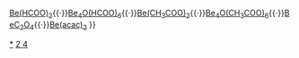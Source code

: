 {{周期表框架|[[铍化合物]]|鈹化合物
|H= {{le|一氢化铍|beryllium monohydride|BeH}}</br>[[氢化铍|BeH<sub>2</sub>]]
|Li=[[铍化锂|Li<sub>x</sub>Be<sub>y</sub>]]
|B=[[硼化铍|Be<sub>4</sub>B]]<BR>[[硼氢化铍|Be(BH<sub>4</sub>)<sub>2</sub>]]
|C=[[碳化铍|Be<sub>2</sub>C]]<BR>[[碳酸铍|BeCO<sub>3</sub>]]
|N=[[氮化铍|{{chem|Be|3|N|2}}]]</br>[[叠氮化铍|Be(N<sub>3</sub>)<sub>2</sub>]]<BR>[[硝酸铍|Be(NO<sub>3</sub>)<sub>2</sub>]]
|O=[[氧化铍|BeO]]<BR>[[氢氧化铍|Be(OH)<sub>2</sub>]]
|F=[[氟化铍|BeF<sub>2</sub>]]
|Na={{link-ru|氟铍酸钠|Тетрафторобериллат натрия|Na<sub>2</sub>BeF<sub>4</sub>}}
|Si=[[硅酸铍|BeSiO<sub>3</sub>]]<BR>[[氟硅酸铍|BeSiF<sub>6</sub>]]
|P=[[磷化铍|Be<sub>3</sub>P<sub>2</sub>]]<br />[[磷酸铍|Be<sub>3</sub>(PO<sub>4</sub>)<sub>2</sub>]]<BR>[[焦磷酸铍|Be<sub>2</sub>P<sub>2</sub>O<sub>7</sub>]]
|S=[[硫化铍|BeS]]<br />[[亚硫酸铍|BeSO<sub>3</sub>]]<br />[[硫酸铍|BeSO<sub>4</sub>]]
|Cl= [[氯化铍|BeCl<sub>2</sub>]]<br />[[氯酸铍|Be(ClO<sub>3</sub>)<sub>2</sub>]]<br />[[高氯酸铍|Be(ClO<sub>4</sub>)<sub>2</sub>]]
|Cr=[[亚铬酸铍|BeCr<sub>2</sub>O<sub>4</sub>]]<BR>[[铬酸铍|BeCrO<sub>4</sub>]]
|Mn=[[高锰酸铍|Be(MnO<sub>4</sub>)<sub>2</sub>]]
|Fe=[[铁氰酸铍|Be<sub>3</sub>[Fe(CN)<sub>6</sub>]<sub>2</sub>]]<br />[[亚铁氰酸铍|Be<sub>2</sub>[Fe(CN)<sub>6</sub>]]]
|Ge=[[锗酸铍|BeGeO<sub>3</sub>]]
|As=[[砷化铍|Be<sub>3</sub>As<sub>2</sub>]]<br />[[二砷化铍|BeAs<sub>2</sub>]]
|Se=[[硒化铍|BeSe]]<br />[[亚硒酸铍|BeSeO<sub>3</sub>]]<br />[[硒酸铍|BeSeO<sub>4</sub>]]
|Br=[[溴化铍|BeBr<sub>2</sub>]]
|Mo=[[钼酸铍|BeMoO<sub>4</sub>]]
|Sn=[[锡酸铍|BeSnO<sub>3</sub>]]
|Te=[[碲化铍|BeTe]]<br />[[亚碲酸铍|BeTeO<sub>3</sub>]]<br />[[碲酸铍|BeTeO<sub>4</sub>]]
|I=[[碘化铍|BeI<sub>2</sub>]]<br />[[碘酸铍|Be(IO<sub>3</sub>)<sub>2</sub>]]
|Hf=[[铪化铍|Be<sub>2</sub>Hf]]
|W=[[钨酸铍|BeWO<sub>4</sub>]]
|Re=[[高铼酸铍|Be(ReO<sub>4</sub>)<sub>2</sub>]]
|list2=铍的有机化合物及有机酸盐
: [[二甲基铍|{{chem|Be(CH|3|)|2}}]]{{·}}[[甲酸铍|Be(HCOO)<sub>2</sub>]]{{·}}[[碱式甲酸铍|Be<sub>4</sub>O(HCOO)<sub>6</sub>]]{{·}}[[乙酸铍|Be(CH<sub>3</sub>COO)<sub>2</sub>]]{{·}}[[碱式乙酸铍|Be<sub>4</sub>O(CH<sub>3</sub>COO)<sub>6</sub>]]{{·}}[[草酸铍|BeC<sub>2</sub>O<sub>4</sub>]]{{·}}[[乙酰丙酮铍|Be(acac)<sub>2</sub>]]
}}<noinclude>

[[Category:鈹化合物|*]]
[[Category:化學品模板|2 4]]

</noinclude>